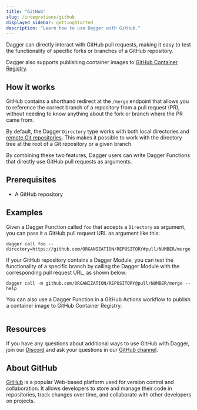 ```yaml
---
title: "GitHub"
slug: /integrations/github
displayed_sidebar: gettingStarted
description: "Learn how to use Dagger with GitHub."
---
```


Dagger can directly interact with GitHub pull requests, making it easy to test the functionality of specific forks or branches of a GitHub repository.

Dagger also supports publishing container images to [GitHub Container Registry](https://docs.github.com/en/packages/working-with-a-github-packages-registry/working-with-the-container-registry).

## How it works

GitHub contains a shorthand redirect at the `/merge` endpoint that allows you to reference the correct branch of a repository from a pull request (PR), without needing to know anything about the fork or branch where the PR came from.

By default, the Dagger `Directory` type works with both local directories and [remote Git repositories](../extending/remote-repositories.mdx). This makes it possible to work with the directory tree at the root of a Git repository or a given branch.

By combining these two features, Dagger users can write Dagger Functions that directly use GitHub pull requests as arguments.

## Prerequisites

- A GitHub repository

## Examples

Given a Dagger Function called `foo` that accepts a `Directory` as argument, you can pass it a GitHub pull request URL as argument like this:

```shell
dagger call foo --directory=https://github.com/ORGANIZATION/REPOSITORY#pull/NUMBER/merge
```

If your GitHub repository contains a Dagger Module, you can test the functionality of a specific branch by calling the Dagger Module with the corresponding pull request URL, as shown below:

```shell
dagger call -m github.com/ORGANIZATION/REPOSITORY@pull/NUMBER/merge --help
```

You can also use a Dagger Function in a GitHub Actions workflow to publish a container image to GitHub Container Registry.

```yaml title=".github/workflows/dagger.yml" file=./snippets/github-ghcr.yml
```

## Resources

If you have any questions about additional ways to use GitHub with Dagger, join our [Discord](https://discord.gg/dagger-io) and ask your questions in our [GitHub channel](https://discord.com/channels/707636530424053791/1117139064274034809).

## About GitHub

[GitHub](https://github.com/) is a popular Web-based platform used for version control and collaboration. It allows developers to store and manage their code in repositories, track changes over time, and collaborate with other developers on projects.
